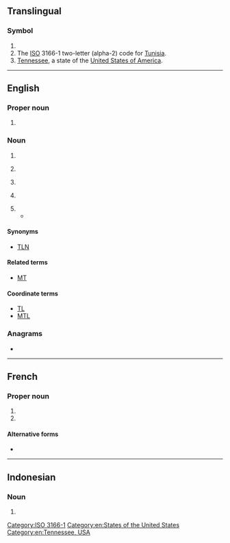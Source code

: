 {{also|tn|.tn|.Tn|t.n.|ṯn|T.-N.|.ṯn}}
==Translingual==

===Symbol===
{{head|mul|symbol}}

# {{SI-unit-abb|tera|newton|[[force]]}}
# The [[ISO]] 3166-1 two-letter (alpha-2) code for [[Tunisia]].
# [[Tennessee]], a state of the [[United States of America]].

[[Category:ISO 3166-1]]

----

==English==

===Proper noun===
{{head|en|proper noun}}

# {{abbreviation of|en|Tennessee}}

===Noun===
{{en-noun}}

# {{abbreviation of|en|telephone number}}
# {{label|en|India}} {{abbreviation of|en|[[Tamil Nadu]]}}
# {{label|en|informal}} {{abbreviation of|en|[[translator]][['s]] [[note]] or [[translation]] [[note]]}}
# {{init of|en|[[w:twisted nematic|twisted nematic]]|gloss=LCD screen technology}}
#: {{cot|en|IPS|VA}}
# {{init of|en|true negative}}
#* {{quote-book|en|pageurl=https://books.google.com/books?id=b2gLEAAAQBAJ&pg=PA54&dq=%22TNs%20and%20FNs%22|title=Enterprise Applications, Markets and Services in the Finance Industry: 10th International Workshop, FinanceCom 2020|editors=Benjamin Clapham, Jascha-Alexander Koch|author=Pavlo Tertychnyi, Ivan Slobozhan, Madis Ollikainen, Marlon Dumas|chapterurl=https://link.springer.com/chapter/10.1007/978-3-030-64466-6_3|chapter=Scalable and Imbalance-Resistant Machine Learning Models for Anti-money Laundering: A Two-Layered Approach|doi=10.1007/978-3-030-64466-6_3|publisher=Springer Nature|series=Lecture Notes in Business Information Processing|isbn=9783030644666|oclc=1224513697|date=2020-11-25|page=54|passage=To get final confusion matrices, we have to sum up '''TNs''' and FNs from both layers and take TPs and FPs only from the second layer.}}

====Synonyms====
* {{sense|translating note}} [[TLN]]

====Related terms====
{{sense|translating note}}
* [[MT]] {{qualifier|machine translation}}

====Coordinate terms====
{{sense|translating note}}
* [[TL]] {{qualifier|translator or translation}}
* [[MTL]] {{qualifier|machine translation}}

===Anagrams===
* {{anagrams|en|a=nt|-n't|NT|n't|n/t}}

[[Category:en:States of the United States]]
[[Category:en:Tennessee, USA]]

----

==French==

===Proper noun===
{{fr-proper noun}}

# {{init of|fr|[[Terre-Neuve]]}}
# {{init of|fr|[[Terre-Neuve-et-Labrador]]}}

====Alternative forms====
* {{alt|fr|T.-N.|T-N|T.N.}}

----

==Indonesian==

===Noun===
{{id-noun}}

# {{initialism of|id|[[taman nasional]]}}